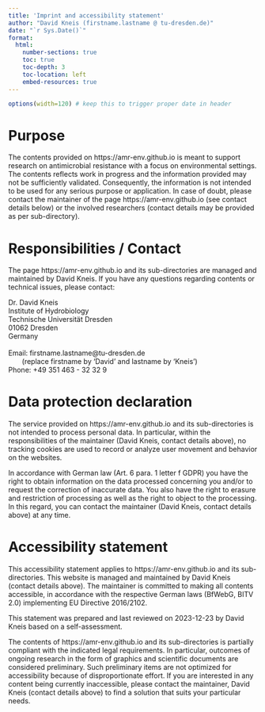 ```yaml
---
title: 'Imprint and accessibility statement'
author: "David Kneis (firstname.lastname @ tu-dresden.de)"
date: "`r Sys.Date()`"
format:
  html:
    number-sections: true
    toc: true
    toc-depth: 3
    toc-location: left
    embed-resources: true    
---
```


```r
options(width=120) # keep this to trigger proper date in header
```

# Purpose

The contents provided on https://amr-env.github.io is meant to support
research on antimicrobial resistance with a focus on environmental
settings. The contents reflects work in progress and the information
provided may not be sufficiently validated. Consequently, the
information is not intended to be used for any serious purpose or
application. In case of doubt, please contact the maintainer of the page
https://amr-env.github.io (see contact details below) or the involved
researchers (contact details may be provided as per sub-directory).

# Responsibilities / Contact

The page https://amr-env.github.io and its sub-directories are
managed and maintained by David Kneis. If you have any questions
regarding contents or technical issues, please contact:

| Dr. David Kneis
| Institute of Hydrobiology
| Technische Universität Dresden
| 01062 Dresden
| Germany
| 
| Email: firstname.lastname@tu-dresden.de
|        (replace firstname by 'David' and lastname by 'Kneis')
| Phone: +49 351 463 - 32 32 9

# Data protection declaration

The service provided on https://amr-env.github.io and
its sub-directories is not intended to process personal data. In
particular, within the responsibilities of the maintainer (David Kneis,
contact details above), no tracking cookies are used to record or
analyze user movement and behavior on the websites. 

In accordance with German law (Art. 6 para. 1 letter f GDPR) you have
the right to obtain information on the data processed concerning you
and/or to request the correction of inaccurate data. You also have the
right to erasure and restriction of processing as well as the right to
object to the processing. In this regard, you can contact the maintainer
(David Kneis, contact details above) at any time.

# Accessibility statement

This accessibility statement applies to https://amr-env.github.io and
its sub-directories. This website is managed and maintained by 
David Kneis (contact details above). The maintainer is committed to
making all contents accessible, in accordance with the respective
German laws (BfWebG, BITV 2.0) implementing EU Directive 2016/2102.

This statement was prepared and last reviewed on 2023-12-23 by David
Kneis based on a self-assessment.

The contents of https://amr-env.github.io and
its sub-directories is partially compliant with the indicated legal
requirements. In particular, outcomes of ongoing research in the form
of graphics and scientific documents are considered preliminary. Such
preliminary items are not optimized for accessibility because of
disproportionate effort. If you are interested in any content being
currently inaccessible, please contact the maintainer, David Kneis 
(contact details above) to find a solution that suits your particular
needs.
